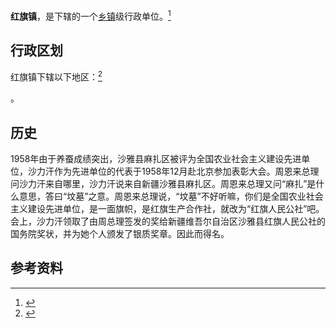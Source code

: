 {{中国乡级行政区|65/29/24/102/000}}

'''红旗镇'''，是{{PRC admin/fullname|65/29/24/102/000|3}}下辖的一个[[乡镇|乡镇]]级行政单位。<ref>{{PRC admin/ref sgc|{{PRC admin/parent|65/29/24/102/000}}}}</ref>

== 行政区划 ==

红旗镇下辖以下地区：<ref>{{PRC admin/ref sgc|65/29/24/102/000}}</ref>

{{PRC admin/children|65/29/24/102/000}}。
==历史==
1958年由于养蚕成绩突出，沙雅县麻扎区被评为全国农业社会主义建设先进单位，沙力汗作为先进单位的代表于1958年12月赴北京参加表彰大会。周恩来总理问沙力汗来自哪里，沙力汗说来自新疆沙雅县麻扎区。周恩来总理又问“麻扎”是什么意思，答曰“坟墓”之意。周恩来总理说，“坟墓”不好听嘛，你们是全国农业社会主义建设先进单位，是一面旗帜，是红旗生产合作社，就改为“红旗人民公社”吧。会上，沙力汗领取了由周总理签发的奖给新疆维吾尔自治区沙雅县红旗人民公社的国务院奖状，并为她个人颁发了银质奖章。因此而得名。
== 参考资料 ==

{{reflist}}

{{行政区划小作品}}
{{PRC admin/navcat|65/29/24/102/000}}